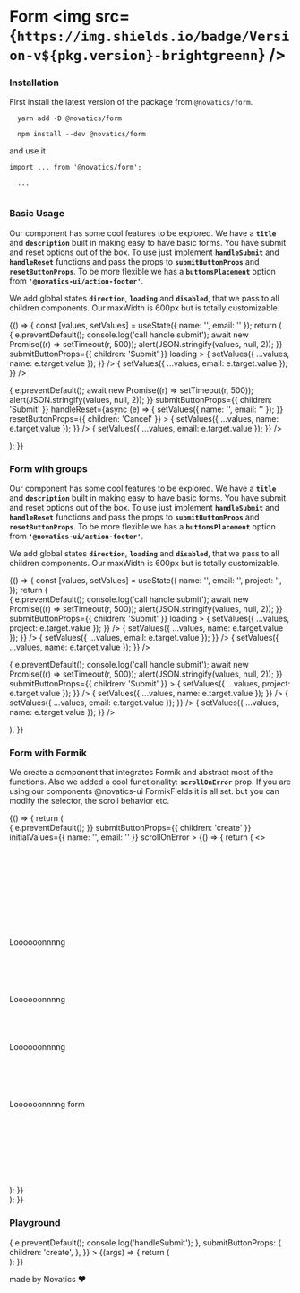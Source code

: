 

<Meta title="Form" component={Form} />

# Form <img src={`https://img.shields.io/badge/Version-v${pkg.version}-brightgreenn`} />

### Installation

First install the latest version of the package from `@novatics/form`.

```shell
  yarn add -D @novatics/form
```

```shell
  npm install --dev @novatics/form
```

and use it

```tsx
import ... from '@novatics/form';

  ...


```

### Basic Usage

Our component has some cool features to be explored. We have a **`title`** and **`description`** built in making easy to have basic forms.
You have submit and reset options out of the box. To use just implement **`handleSubmit`** and **`handleReset`** functions and pass the props to
**`submitButtonProps`** and **`resetButtonProps`**. To be more flexible we has a **`buttonsPlacement`** option from **`'@novatics-ui/action-footer'`**.

We add global states **`direction`**, **`loading`** and **`disabled`**, that we pass to all children components. Our maxWidth is 600px but is totally customizable.

<Canvas>
  <Story name="Basic Usage">
    {() => {
      const [values, setValues] = useState({ name: '', email: '' });
      return (
        <Grid container spacing={2}>
          <Grid item xs={6}>
            <Form
              title={'Create a Project'}
              description={
                'Projects are where your repositories live. They are containers in which you can group similar repositories together for better code organizations.'
              }
              handleSubmit={async (e) => {
                e.preventDefault();
                console.log('call handle submit');
                await new Promise((r) => setTimeout(r, 500));
                alert(JSON.stringify(values, null, 2));
              }}
              submitButtonProps={{ children: 'Submit' }}
              loading
            >
              <InputField
                label="Project's name"
                hint="Some important text"
                value={values.name}
                onChange={(e) => {
                  setValues({ ...values, name: e.target.value });
                }}
              />
              <InputField
                label="email"
                value={values.email}
                onChange={(e) => {
                  setValues({ ...values, email: e.target.value });
                }}
              />
            </Form>
          </Grid>
          <Grid item xs={6}>
            <Form
              title={'Create a Project'}
              description={
                'Projects are where your repositories live. They are containers in which you can group similar repositories together for better code organizations.'
              }
              handleSubmit={async (e) => {
                e.preventDefault();
                await new Promise((r) => setTimeout(r, 500));
                alert(JSON.stringify(values, null, 2));
              }}
              submitButtonProps={{ children: 'Submit' }}
              handleReset={async (e) => {
                setValues({ name: '', email: '' });
              }}
              resetButtonProps={{ children: 'Cancel' }}
            >
              <InputField
                label="Project's name"
                hint="Some important text"
                value={values.name}
                onChange={(e) => {
                  setValues({ ...values, name: e.target.value });
                }}
              />
              <InputField
                label="email"
                value={values.email}
                onChange={(e) => {
                  setValues({ ...values, email: e.target.value });
                }}
              />
            </Form>
          </Grid>
        </Grid>
      );
    }}
  </Story>
</Canvas>

### Form with groups

Our component has some cool features to be explored. We have a **`title`** and **`description`** built in making easy to have basic forms.
You have submit and reset options out of the box. To use just implement **`handleSubmit`** and **`handleReset`** functions and pass the props to
**`submitButtonProps`** and **`resetButtonProps`**. To be more flexible we has a **`buttonsPlacement`** option from **`'@novatics-ui/action-footer'`**.

We add global states **`direction`**, **`loading`** and **`disabled`**, that we pass to all children components. Our maxWidth is 600px but is totally customizable.

<Canvas>
  <Story name="Form with groups">
    {() => {
      const [values, setValues] = useState({
        name: '',
        email: '',
        project: '',
      });
      return (
        <Grid container spacing={2}>
          <Grid item xs={6}>
            <Form
              title={'Create a Project'}
              description={
                'Projects are where your repositories live. They are containers in which you can group similar repositories together for better code organizations.'
              }
              handleSubmit={async (e) => {
                e.preventDefault();
                console.log('call handle submit');
                await new Promise((r) => setTimeout(r, 500));
                alert(JSON.stringify(values, null, 2));
              }}
              submitButtonProps={{ children: 'Submit' }}
              loading
            >
              <InputField
                label="Project's name"
                hint="Some important text"
                value={values.project}
                onChange={(e) => {
                  setValues({ ...values, project: e.target.value });
                }}
              />
              <FormGroup title="Personal Info">
                <InputField
                  label="name"
                  value={values.name}
                  onChange={(e) => {
                    setValues({ ...values, name: e.target.value });
                  }}
                />
                <InputField
                  label="email"
                  value={values.email}
                  onChange={(e) => {
                    setValues({ ...values, email: e.target.value });
                  }}
                />
                <CheckboxField label="agree with terms" labelPlacement="end" />
              </FormGroup>
              <FormGroup title="Company Info">
                <InputField
                  label="name"
                  value={values.name}
                  onChange={(e) => {
                    setValues({ ...values, name: e.target.value });
                  }}
                />
              </FormGroup>
            </Form>
          </Grid>
          <Grid item xs={6}>
            <Form
              title={'Create a Project'}
              description={
                'Projects are where your repositories live. They are containers in which you can group similar repositories together for better code organizations.'
              }
              direction="row"
              handleSubmit={async (e) => {
                e.preventDefault();
                console.log('call handle submit');
                await new Promise((r) => setTimeout(r, 500));
                alert(JSON.stringify(values, null, 2));
              }}
              submitButtonProps={{ children: 'Submit' }}
            >
              <InputField
                label="Project's name"
                hint="Some important text"
                value={values.project}
                onChange={(e) => {
                  setValues({ ...values, project: e.target.value });
                }}
              />
              <FormGroup title="Personal Info">
                <InputField
                  label="name"
                  value={values.name}
                  onChange={(e) => {
                    setValues({ ...values, name: e.target.value });
                  }}
                />
                <InputField
                  label="email"
                  value={values.email}
                  onChange={(e) => {
                    setValues({ ...values, email: e.target.value });
                  }}
                />
                <CheckboxField label="agree with terms" labelPlacement="end" />
              </FormGroup>
              <FormGroup title="Company Info">
                <InputField
                  label="name"
                  value={values.name}
                  onChange={(e) => {
                    setValues({ ...values, name: e.target.value });
                  }}
                />
              </FormGroup>
            </Form>
          </Grid>
        </Grid>
      );
    }}
  </Story>
</Canvas>

### Form with Formik

We create a component that integrates Formik and abstract most of the functions. Also we added a cool functionality: **`scrollOnError`** prop. If you are using our components @novatics-ui FormikFields it is all set.
but you can modify the selector, the scroll behavior etc.

<Canvas>
  <Story name="Forkmik">
    {() => {
      return (
        <div style={{ display: 'flex', flexDirection: 'row' }}>
          <FormikForm
            title={'Create a Project'}
            description={
              'Projects are where your repositories live. They are containers in which you can group similar repositories together for better code organizations.'
            }
            onSubmit={(values) => {
              e.preventDefault();
            }}
            submitButtonProps={{ children: 'create' }}
            initialValues={{ name: '', email: '' }}
            scrollOnError
          >
            {() => {
              return (
                <>
                  <InputFormikField id="name" name="name" required />
                  <br />
                  <br />
                  <br />
                  <br />
                  <br />
                  <br />
                  <br />
                  <br />
                  <br />
                  <br />
                  <br />
                  Loooooonnnng
                  <br />
                  <br />
                  <br />
                  <br />
                  <br />
                  <br />
                  Loooooonnnng
                  <br />
                  <br />
                  <br />
                  <br />
                  <br />
                  Loooooonnnng
                  <br />
                  <br />
                  <br />
                  <br />
                  <br />
                  <br />
                  Loooooonnnng form
                  <br />
                  <br />
                  <br />
                  <br />
                  <br />
                  <br />
                  <br />
                  <br />
                  <br />
                  <InputFormikField id="email" name="email" />
                </>
              );
            }}
          </FormikForm>
        </div>
      );
    }}
  </Story>
</Canvas>

### Playground

<Canvas>
  <Story
    name="Playground"
    args={{
      title: 'I am title!',
      description: 'And I, description!',
      handleSubmit: (e) => {
        e.preventDefault();
        console.log('handleSubmit');
      },
      submitButtonProps: {
        children: 'create',
      },
    }}
  >
    {(args) => {
      return (
        <Form {...args}>
          <InputField label="name" />
        </Form>
      );
    }}
  </Story>
</Canvas>

<ArgsTable story="Playground" />

made by Novatics ❤
